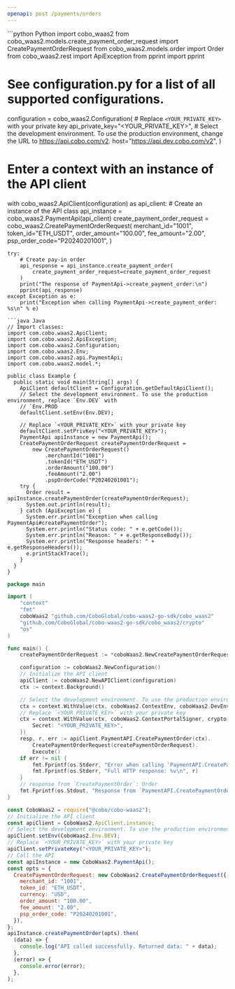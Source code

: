 ```yaml
---
openapi: post /payments/orders
---
```


<RequestExample>
```python Python
import cobo_waas2
from cobo_waas2.models.create_payment_order_request import CreatePaymentOrderRequest
from cobo_waas2.models.order import Order
from cobo_waas2.rest import ApiException
from pprint import pprint

# See configuration.py for a list of all supported configurations.
configuration = cobo_waas2.Configuration(
    # Replace `<YOUR_PRIVATE_KEY>` with your private key
    api_private_key="<YOUR_PRIVATE_KEY>",
    # Select the development environment. To use the production environment, change the URL to https://api.cobo.com/v2.
    host="https://api.dev.cobo.com/v2",
)
# Enter a context with an instance of the API client
with cobo_waas2.ApiClient(configuration) as api_client:
    # Create an instance of the API class
    api_instance = cobo_waas2.PaymentApi(api_client)
    create_payment_order_request = cobo_waas2.CreatePaymentOrderRequest(
        merchant_id="1001",
        token_id="ETH_USDT",
        order_amount="100.00",
        fee_amount="2.00",
        psp_order_code="P20240201001",
    )

    try:
        # Create pay-in order
        api_response = api_instance.create_payment_order(
            create_payment_order_request=create_payment_order_request
        )
        print("The response of PaymentApi->create_payment_order:\n")
        pprint(api_response)
    except Exception as e:
        print("Exception when calling PaymentApi->create_payment_order: %s\n" % e)

```
```java Java
// Import classes:
import com.cobo.waas2.ApiClient;
import com.cobo.waas2.ApiException;
import com.cobo.waas2.Configuration;
import com.cobo.waas2.Env;
import com.cobo.waas2.api.PaymentApi;
import com.cobo.waas2.model.*;

public class Example {
  public static void main(String[] args) {
    ApiClient defaultClient = Configuration.getDefaultApiClient();
    // Select the development environment. To use the production environment, replace `Env.DEV` with
    // `Env.PROD
    defaultClient.setEnv(Env.DEV);

    // Replace `<YOUR_PRIVATE_KEY>` with your private key
    defaultClient.setPrivKey("<YOUR_PRIVATE_KEY>");
    PaymentApi apiInstance = new PaymentApi();
    CreatePaymentOrderRequest createPaymentOrderRequest =
        new CreatePaymentOrderRequest()
            .merchantId("1001")
            .tokenId("ETH_USDT")
            .orderAmount("100.00")
            .feeAmount("2.00")
            .pspOrderCode("P20240201001");
    try {
      Order result = apiInstance.createPaymentOrder(createPaymentOrderRequest);
      System.out.println(result);
    } catch (ApiException e) {
      System.err.println("Exception when calling PaymentApi#createPaymentOrder");
      System.err.println("Status code: " + e.getCode());
      System.err.println("Reason: " + e.getResponseBody());
      System.err.println("Response headers: " + e.getResponseHeaders());
      e.printStackTrace();
    }
  }
}

```
```go Go
package main

import (
	"context"
	"fmt"
	coboWaas2 "github.com/CoboGlobal/cobo-waas2-go-sdk/cobo_waas2"
	"github.com/CoboGlobal/cobo-waas2-go-sdk/cobo_waas2/crypto"
	"os"
)

func main() {
	createPaymentOrderRequest := *coboWaas2.NewCreatePaymentOrderRequest("1001", "ETH_USDT", "100.00", "2.00", "P20240201001")

	configuration := coboWaas2.NewConfiguration()
	// Initialize the API client
	apiClient := coboWaas2.NewAPIClient(configuration)
	ctx := context.Background()

	// Select the development environment. To use the production environment, replace coboWaas2.DevEnv with coboWaas2.ProdEnv
	ctx = context.WithValue(ctx, coboWaas2.ContextEnv, coboWaas2.DevEnv)
	// Replace `<YOUR_PRIVATE_KEY>` with your private key
	ctx = context.WithValue(ctx, coboWaas2.ContextPortalSigner, crypto.Ed25519Signer{
		Secret: "<YOUR_PRIVATE_KEY>",
	})
	resp, r, err := apiClient.PaymentAPI.CreatePaymentOrder(ctx).
		CreatePaymentOrderRequest(createPaymentOrderRequest).
		Execute()
	if err != nil {
		fmt.Fprintf(os.Stderr, "Error when calling `PaymentAPI.CreatePaymentOrder``: %v\n", err)
		fmt.Fprintf(os.Stderr, "Full HTTP response: %v\n", r)
	}
	// response from `CreatePaymentOrder`: Order
	fmt.Fprintf(os.Stdout, "Response from `PaymentAPI.CreatePaymentOrder`: %v\n", resp)
}

```
```javascript JavaScript
const CoboWaas2 = require("@cobo/cobo-waas2");
// Initialize the API client
const apiClient = CoboWaas2.ApiClient.instance;
// Select the development environment. To use the production environment, replace `Env.DEV` with `Env.PROD`
apiClient.setEnv(CoboWaas2.Env.DEV);
// Replace `<YOUR_PRIVATE_KEY>` with your private key
apiClient.setPrivateKey("<YOUR_PRIVATE_KEY>");
// Call the API
const apiInstance = new CoboWaas2.PaymentApi();
const opts = {
  CreatePaymentOrderRequest: new CoboWaas2.CreatePaymentOrderRequest({
    merchant_id: "1001",
    token_id: "ETH_USDT",
    currency: "USD",
    order_amount: "100.00",
    fee_amount: "2.00",
    psp_order_code: "P20240201001",
  }),
};
apiInstance.createPaymentOrder(opts).then(
  (data) => {
    console.log("API called successfully. Returned data: " + data);
  },
  (error) => {
    console.error(error);
  },
);

```
</RequestExample>
